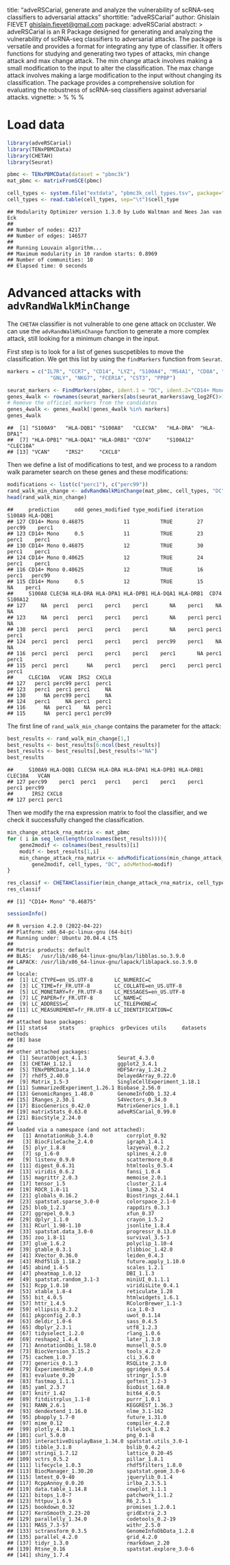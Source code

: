 title: "adveRSCarial, generate and analyze the vulnerability of scRNA-seq
    classifiers to adversarial attacks"
shorttitle: "adveRSCarial"
author: Ghislain FIEVET <ghislain.fievet@gmail.com>
package: adveRSCarial
abstract: >
    adveRSCarial is an R Package designed for generating and analyzing the vulnerability of scRNA-seq
    classifiers to adversarial attacks. The package is versatile and provides a format for integrating
    any type of classifier. It offers functions for studying and generating two types of attacks,
    min change attack and max change attack. The min change attack involves making a small modification
    to the input to alter the classification. The max change attack involves making a large modification
    to the input without changing its classification.
    The package provides a comprehensive solution for evaluating the robustness of scRNA-seq classifiers
    against adversarial attacks.
vignette: >
  %\VignetteIndexEntry{advRandWalkMinChange}
  %\VignetteEngine{knitr::knitr}
  %\VignetteEncoding{UTF-8}

# Load data
  

```r
library(adveRSCarial)
library(TENxPBMCData)
library(CHETAH)
library(Seurat)

pbmc <- TENxPBMCData(dataset = "pbmc3k")
mat_pbmc <- matrixFromSCE(pbmc)

cell_types <- system.file("extdata", "pbmc3k_cell_types.tsv", package="adveRSCarial")
cell_types <- read.table(cell_types, sep="\t")$cell_type
```






```
## Modularity Optimizer version 1.3.0 by Ludo Waltman and Nees Jan van Eck
## 
## Number of nodes: 4217
## Number of edges: 146577
## 
## Running Louvain algorithm...
## Maximum modularity in 10 random starts: 0.8969
## Number of communities: 10
## Elapsed time: 0 seconds
```






# Advanced attacks with `advRandWalkMinChange`

The `CHETAH` classifier is not vulnerable to one gene attack on `DC`cluster. We can use the `advRandWalkMinChange` function to generate a more complex attack, still looking for a minimum change in the input.

First step is to look for a list of genes suscpetibles to move the classification. We get this list by using the `findMarkers` function from `Seurat`.


```r
markers = c("IL7R", "CCR7", "CD14", "LYZ", "S100A4", "MS4A1", "CD8A", "FCGR3A", "MS4A7",
              "GNLY", "NKG7", "FCER1A", "CST3", "PPBP")

seurat_markers <- FindMarkers(pbmc, ident.1 = "DC", ident.2="CD14+ Mono")
genes_4walk <- rownames(seurat_markers[abs(seurat_markers$avg_log2FC)>1,])
# Remove the officiel markers from the candidates
genes_4walk <- genes_4walk[!genes_4walk %in% markers]
genes_4walk
```

```
##  [1] "S100A9"   "HLA-DQB1" "S100A8"   "CLEC9A"   "HLA-DRA"  "HLA-DPA1"
##  [7] "HLA-DPB1" "HLA-DQA1" "HLA-DRB1" "CD74"     "S100A12"  "CLEC10A" 
## [13] "VCAN"     "IRS2"     "CXCL8"
```

Then we define a list of modifications to test, and we process to a random
walk parameter search on these genes and these modifications:


```r
modifications <- list(c("perc1"), c("perc99"))
rand_walk_min_change <- advRandWalkMinChange(mat_pbmc, cell_types, "DC", CHETAHClassifier, genes=genes_4walk, modifications=modifications, walkLength=50)
head(rand_walk_min_change)
```

```
##     prediction     odd genes_modified type_modified iteration S100A9 HLA-DQB1
## 127 CD14+ Mono 0.46875             11          TRUE        27 perc99    perc1
## 123 CD14+ Mono     0.5             11          TRUE        23  perc1    perc1
## 130 CD14+ Mono 0.46875             12          TRUE        30  perc1    perc1
## 124 CD14+ Mono 0.40625             12          TRUE        24  perc1    perc1
## 116 CD14+ Mono 0.40625             12          TRUE        16  perc1   perc99
## 115 CD14+ Mono     0.5             12          TRUE        15     NA    perc1
##     S100A8 CLEC9A HLA-DRA HLA-DPA1 HLA-DPB1 HLA-DQA1 HLA-DRB1  CD74 S100A12
## 127     NA  perc1   perc1    perc1    perc1       NA    perc1    NA      NA
## 123     NA  perc1   perc1    perc1    perc1       NA    perc1 perc1      NA
## 130  perc1  perc1   perc1    perc1    perc1       NA    perc1 perc1   perc1
## 124  perc1  perc1   perc1    perc1    perc1   perc99    perc1    NA      NA
## 116  perc1  perc1   perc1    perc1    perc1    perc1       NA perc1   perc1
## 115  perc1  perc1      NA    perc1    perc1    perc1    perc1 perc1   perc1
##     CLEC10A   VCAN  IRS2  CXCL8
## 127   perc1 perc99 perc1  perc1
## 123   perc1  perc1 perc1     NA
## 130      NA perc99 perc1     NA
## 124   perc1     NA perc1  perc1
## 116      NA  perc1    NA  perc1
## 115      NA  perc1 perc1 perc99
```
The first line of `rand_walk_min_change` contains the parameter for the attack:

```r
best_results <- rand_walk_min_change[1,]
best_results <- best_results[6:ncol(best_results)]
best_results <- best_results[,best_results!="NA"]
best_results
```

```
##     S100A9 HLA-DQB1 CLEC9A HLA-DRA HLA-DPA1 HLA-DPB1 HLA-DRB1 CLEC10A   VCAN
## 127 perc99    perc1  perc1   perc1    perc1    perc1    perc1   perc1 perc99
##      IRS2 CXCL8
## 127 perc1 perc1
```

Then we modify the rna expression matrix to fool the classifier,
and we check it successfully changed the classification.

```r
min_change_attack_rna_matrix <- mat_pbmc
for ( i in seq_len(length(colnames(best_results)))){
    gene2modif <- colnames(best_results)[i]
    modif <- best_results[1,i]
    min_change_attack_rna_matrix <- advModifications(min_change_attack_rna_matrix,
        gene2modif, cell_types, "DC", advMethod=modif)
}

res_classif <- CHETAHClassifier(min_change_attack_rna_matrix, cell_types, "DC")
res_classif
```

```
## [1] "CD14+ Mono" "0.46875"
```


```r
sessionInfo()
```

```
## R version 4.2.0 (2022-04-22)
## Platform: x86_64-pc-linux-gnu (64-bit)
## Running under: Ubuntu 20.04.4 LTS
## 
## Matrix products: default
## BLAS:   /usr/lib/x86_64-linux-gnu/blas/libblas.so.3.9.0
## LAPACK: /usr/lib/x86_64-linux-gnu/lapack/liblapack.so.3.9.0
## 
## locale:
##  [1] LC_CTYPE=en_US.UTF-8       LC_NUMERIC=C              
##  [3] LC_TIME=fr_FR.UTF-8        LC_COLLATE=en_US.UTF-8    
##  [5] LC_MONETARY=fr_FR.UTF-8    LC_MESSAGES=en_US.UTF-8   
##  [7] LC_PAPER=fr_FR.UTF-8       LC_NAME=C                 
##  [9] LC_ADDRESS=C               LC_TELEPHONE=C            
## [11] LC_MEASUREMENT=fr_FR.UTF-8 LC_IDENTIFICATION=C       
## 
## attached base packages:
## [1] stats4    stats     graphics  grDevices utils     datasets  methods  
## [8] base     
## 
## other attached packages:
##  [1] SeuratObject_4.1.3          Seurat_4.3.0               
##  [3] CHETAH_1.12.1               ggplot2_3.4.1              
##  [5] TENxPBMCData_1.14.0         HDF5Array_1.24.2           
##  [7] rhdf5_2.40.0                DelayedArray_0.22.0        
##  [9] Matrix_1.5-3                SingleCellExperiment_1.18.1
## [11] SummarizedExperiment_1.26.1 Biobase_2.56.0             
## [13] GenomicRanges_1.48.0        GenomeInfoDb_1.32.4        
## [15] IRanges_2.30.1              S4Vectors_0.34.0           
## [17] BiocGenerics_0.42.0         MatrixGenerics_1.8.1       
## [19] matrixStats_0.63.0          adveRSCarial_0.99.0        
## [21] BiocStyle_2.24.0           
## 
## loaded via a namespace (and not attached):
##   [1] AnnotationHub_3.4.0           corrplot_0.92                
##   [3] BiocFileCache_2.4.0           igraph_1.4.1                 
##   [5] plyr_1.8.8                    lazyeval_0.2.2               
##   [7] sp_1.6-0                      splines_4.2.0                
##   [9] listenv_0.9.0                 scattermore_0.8              
##  [11] digest_0.6.31                 htmltools_0.5.4              
##  [13] viridis_0.6.2                 fansi_1.0.4                  
##  [15] magrittr_2.0.3                memoise_2.0.1                
##  [17] tensor_1.5                    cluster_2.1.4                
##  [19] ROCR_1.0-11                   limma_3.52.4                 
##  [21] globals_0.16.2                Biostrings_2.64.1            
##  [23] spatstat.sparse_3.0-0         colorspace_2.1-0             
##  [25] blob_1.2.3                    rappdirs_0.3.3               
##  [27] ggrepel_0.9.3                 xfun_0.37                    
##  [29] dplyr_1.1.0                   crayon_1.5.2                 
##  [31] RCurl_1.98-1.10               jsonlite_1.8.4               
##  [33] spatstat.data_3.0-0           progressr_0.13.0             
##  [35] zoo_1.8-11                    survival_3.5-3               
##  [37] glue_1.6.2                    polyclip_1.10-4              
##  [39] gtable_0.3.1                  zlibbioc_1.42.0              
##  [41] XVector_0.36.0                leiden_0.4.3                 
##  [43] Rhdf5lib_1.18.2               future.apply_1.10.0          
##  [45] abind_1.4-5                   scales_1.2.1                 
##  [47] pheatmap_1.0.12               DBI_1.1.3                    
##  [49] spatstat.random_3.1-3         miniUI_0.1.1.1               
##  [51] Rcpp_1.0.10                   viridisLite_0.4.1            
##  [53] xtable_1.8-4                  reticulate_1.28              
##  [55] bit_4.0.5                     htmlwidgets_1.6.1            
##  [57] httr_1.4.5                    RColorBrewer_1.1-3           
##  [59] ellipsis_0.3.2                ica_1.0-3                    
##  [61] pkgconfig_2.0.3               uwot_0.1.14                  
##  [63] deldir_1.0-6                  sass_0.4.5                   
##  [65] dbplyr_2.3.1                  utf8_1.2.3                   
##  [67] tidyselect_1.2.0              rlang_1.0.6                  
##  [69] reshape2_1.4.4                later_1.3.0                  
##  [71] AnnotationDbi_1.58.0          munsell_0.5.0                
##  [73] BiocVersion_3.15.2            tools_4.2.0                  
##  [75] cachem_1.0.7                  cli_3.6.0                    
##  [77] generics_0.1.3                RSQLite_2.3.0                
##  [79] ExperimentHub_2.4.0           ggridges_0.5.4               
##  [81] evaluate_0.20                 stringr_1.5.0                
##  [83] fastmap_1.1.1                 goftest_1.2-3                
##  [85] yaml_2.3.7                    bioDist_1.68.0               
##  [87] knitr_1.42                    bit64_4.0.5                  
##  [89] fitdistrplus_1.1-8            purrr_1.0.1                  
##  [91] RANN_2.6.1                    KEGGREST_1.36.3              
##  [93] dendextend_1.16.0             nlme_3.1-162                 
##  [95] pbapply_1.7-0                 future_1.31.0                
##  [97] mime_0.12                     compiler_4.2.0               
##  [99] plotly_4.10.1                 filelock_1.0.2               
## [101] curl_5.0.0                    png_0.1-8                    
## [103] interactiveDisplayBase_1.34.0 spatstat.utils_3.0-1         
## [105] tibble_3.1.8                  bslib_0.4.2                  
## [107] stringi_1.7.12                lattice_0.20-45              
## [109] vctrs_0.5.2                   pillar_1.8.1                 
## [111] lifecycle_1.0.3               rhdf5filters_1.8.0           
## [113] BiocManager_1.30.20           spatstat.geom_3.0-6          
## [115] lmtest_0.9-40                 jquerylib_0.1.4              
## [117] RcppAnnoy_0.0.20              irlba_2.3.5.1                
## [119] data.table_1.14.8             cowplot_1.1.1                
## [121] bitops_1.0-7                  patchwork_1.1.2              
## [123] httpuv_1.6.9                  R6_2.5.1                     
## [125] bookdown_0.32                 promises_1.2.0.1             
## [127] KernSmooth_2.23-20            gridExtra_2.3                
## [129] parallelly_1.34.0             codetools_0.2-19             
## [131] MASS_7.3-57                   withr_2.5.0                  
## [133] sctransform_0.3.5             GenomeInfoDbData_1.2.8       
## [135] parallel_4.2.0                grid_4.2.0                   
## [137] tidyr_1.3.0                   rmarkdown_2.20               
## [139] Rtsne_0.16                    spatstat.explore_3.0-6       
## [141] shiny_1.7.4
```
